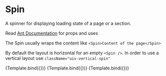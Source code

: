 

<Meta title="Ant/Spin" component={Spin} />

# Spin

A spinner for displaying loading state of a page or a section.

Read [Ant Documentation]([https://ant.design/components/spin/) for props and uses

The Spin usually wraps the content like `<Spin>Content of the page</Spin>`

By default the layout is horizontal for an empty `<Spin />`. In order to use a vertical layout use `className="uiv-vertical-spin"`


<Canvas>
  <Story 
    name="Default"
    args={{
      tip: "Loading parameters...",
      children: "Content of the page",
    }}
  >
    {Template.bind({})}
  </Story>
  <Story 
    name="Empty"
    args={{
      tip: "Loading parameters..."
    }}
  >
    {Template.bind({})}
  </Story>
  <Story 
    name="Empty Vertical"
    args={{
      tip: "Loading parameters...",
      className: "uiv-vertical-spin"
    }}
  >
    {Template.bind({})}
  </Story>
</Canvas>
